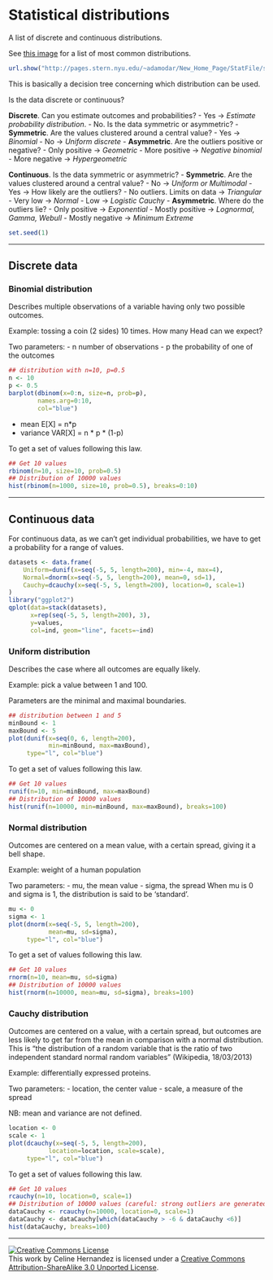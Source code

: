 Statistical distributions
========================================================

A list of discrete and continuous distributions.

See [this image](http://pages.stern.nyu.edu/~adamodar/New_Home_Page/StatFile/statdistns_files/image063.jpg) for a list of most common distributions.
```r
url.show("http://pages.stern.nyu.edu/~adamodar/New_Home_Page/StatFile/statdistns_files/image063.jpg")
```

This is basically a decision tree concerning which distribution can be used.

Is the data discrete or continuous?

**Discrete**. Can you estimate outcomes and probabilities?
- Yes -> _Estimate probability distribution_.
- No. Is the data symmetric or asymmetric?
    - **Symmetric**. Are the values clustered around a central value?
        - Yes -> _Binomial_
        - No -> _Uniform discrete_
    - **Asymmetric**. Are the outliers positive or negative?
        - Only positive -> _Geometric_
        - More positive -> _Negative binomial_
        - More negative -> _Hypergeometric_

**Continuous**. Is the data symmetric or asymmetric?
- **Symmetric**. Are the values clustered around a central value?
    - No -> _Uniform or Multimodal_
    - Yes -> How likely are the outliers?
        - No outliers. Limits on data -> _Triangular_
        - Very low -> _Normal_
        - Low -> _Logistic_ _Cauchy_
- **Asymmetric**. Where do the outliers lie?
     - Only positive -> _Exponential_
     - Mostly positive -> _Lognormal, Gamma, Webull_
     - Mostly negative -> _Minimum Extreme_
 

```r
set.seed(1)
```

--------------------------------------------------------------------------------

Discrete data
--------------------------------------------------------------------------------

### Binomial distribution

Describes multiple observations of a variable having only two possible outcomes.

Example: tossing a coin (2 sides) 10 times. How many Head can we expect?

Two parameters: 
- n number of observations
- p the probability of one of the outcomes

```r
## distribution with n=10, p=0.5
n <- 10
p <- 0.5
barplot(dbinom(x=0:n, size=n, prob=p), 
        names.arg=0:10, 
        col="blue")
```

- mean E[X] = n*p 
- variance VAR[X] = n * p * (1-p)

To get a set of values following this law.
```r
## Get 10 values
rbinom(n=10, size=10, prob=0.5)
## Distribution of 10000 values
hist(rbinom(n=1000, size=10, prob=0.5), breaks=0:10)
```



--------------------------------------------------------------------------------

Continuous data
--------------------------------------------------------------------------------

For continuous data, as we can't get individual probabilities, we have to get a probability for a range of values.

```r
datasets <- data.frame(
    Uniform=dunif(x=seq(-5, 5, length=200), min=-4, max=4),
    Normal=dnorm(x=seq(-5, 5, length=200), mean=0, sd=1),
    Cauchy=dcauchy(x=seq(-5, 5, length=200), location=0, scale=1)
)
library("ggplot2")
qplot(data=stack(datasets), 
      x=rep(seq(-5, 5, length=200), 3), 
      y=values, 
      col=ind, geom="line", facets=~ind)

```


### Uniform distribution

Describes the case where all outcomes are equally likely.

Example: pick a value between 1 and 100.

Parameters are the minimal and maximal boundaries.

```r
## distribution between 1 and 5
minBound <- 1
maxBound <- 5
plot(dunif(x=seq(0, 6, length=200), 
           min=minBound, max=maxBound), 
     type="l", col="blue")
```

To get a set of values following this law.
```r
## Get 10 values
runif(n=10, min=minBound, max=maxBound)
## Distribution of 10000 values
hist(runif(n=10000, min=minBound, max=maxBound), breaks=100)
```



### Normal distribution

Outcomes are centered on a mean value, with a certain spread, giving it a bell shape.

Example: weight of a human population

Two parameters:
- mu, the mean value
- sigma, the spread
When mu is 0 and sigma is 1, the distribution is said to be 'standard'.

```r
mu <- 0
sigma <- 1
plot(dnorm(x=seq(-5, 5, length=200), 
           mean=mu, sd=sigma), 
     type="l", col="blue")
```

To get a set of values following this law.
```r
## Get 10 values
rnorm(n=10, mean=mu, sd=sigma)
## Distribution of 10000 values
hist(rnorm(n=10000, mean=mu, sd=sigma), breaks=100)
```


### Cauchy distribution

Outcomes are centered on a value, with a certain spread, but outcomes are less likely to get far from the mean in comparison with a normal distribution. This is "the distribution of a random variable that is the ratio of two independent standard normal random variables" (Wikipedia, 18/03/2013)

Example: differentially expressed proteins.

Two parameters:
- location, the center value
- scale, a measure of the spread

NB: mean and variance are not defined.

```r
location <- 0
scale <- 1
plot(dcauchy(x=seq(-5, 5, length=200), 
           location=location, scale=scale), 
     type="l", col="blue")
```

To get a set of values following this law.
```r
## Get 10 values
rcauchy(n=10, location=0, scale=1)
## Distribution of 10000 values (careful: strong outliers are generated!)
dataCauchy <- rcauchy(n=10000, location=0, scale=1)
dataCauchy <- dataCauchy[which(dataCauchy > -6 & dataCauchy <6)]
hist(dataCauchy, breaks=100)
```


--------------------------------------------------------------------------------

<a rel="license" href="http://creativecommons.org/licenses/by-sa/3.0/deed.en_US"><img alt="Creative Commons License" style="border-width:0" src="http://i.creativecommons.org/l/by-sa/3.0/80x15.png" /></a><br />This work by <span xmlns:cc="http://creativecommons.org/ns#" property="cc:attributionName">Celine Hernandez</span> is licensed under a <a rel="license" href="http://creativecommons.org/licenses/by-sa/3.0/deed.en_US">Creative Commons Attribution-ShareAlike 3.0 Unported License</a>.